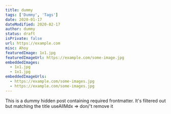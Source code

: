 ```yaml
---
title: dummy
tags: ['Dummy', 'Tags']
date: 2020-01-17
dateModified: 2020-02-17
author: dummy
status: draft
isPrivate: false
url: https://example.com
misc: Ahoy
featuredImage: 1x1.jpg
featuredImageUrl: https://example.com/some-image.jpg
embeddedImages:
  - 1x1.jpg
  - 1x1.jpg
embeddedImageUrls:
  - https://example.com/some-images.jpg
  - https://example.com/some-images.jpg
---
```


This is a dummy hidden post containing required frontmatter. It's filtered out but matching the title useAllMdx => don/'t remove it
